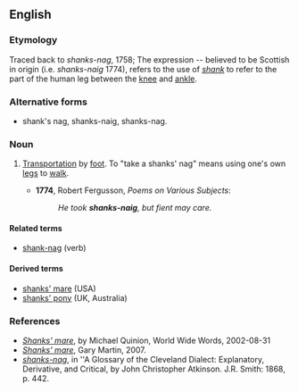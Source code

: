 ==English==

===Etymology===
Traced back to ''shanks-nag'', 1758; The expression -- believed to be Scottish in origin (i.e. ''shanks-naig'' 1774), refers to the use of ''[[shank]]'' to refer to the part of the human leg between the [[knee]] and [[ankle]].

===Alternative forms===
* shank's nag, shanks-naig, shanks-nag.

===Noun===
{{en-noun|sg=[[shank]]s' [[nag]]}}

# {{idiom|Scottish}} {{archaic}} [[transportation|Transportation]] by [[foot]]. To "take a shanks' nag" means using one's own [[legs]] to [[walk]].
#*'''1774''', Robert Fergusson, ''Poems on Various Subjects'':
#*:''He took '''shanks-naig''', but fient may care.''

====Related terms====
* [[shank-nag]] (verb)

====Derived terms====
* [[shanks' mare]] (USA)
* [[shanks' pony]] (UK, Australia)

===References===
* ''[http://www.worldwidewords.org/qa/qa-sha4.htm Shanks' mare]'', by Michael Quinion, World Wide Words, 2002-08-31
* ''[http://www.phrases.org.uk/meanings/shanks-mare.html Shanks' mare]'', Gary Martin, 2007. 
* ''[http://books.google.com/books?id=MMcRAAAAIAAJ&pg=PA442&dq=%22shanks%27+nag%22&lr=&ei=rZxgR6TGN4KotgOgz5iFBw shanks-nag]'', in ''A Glossary of the Cleveland Dialect: Explanatory, Derivative, and Critical, by John Christopher Atkinson. J.R. Smith: 1868, p. 442.